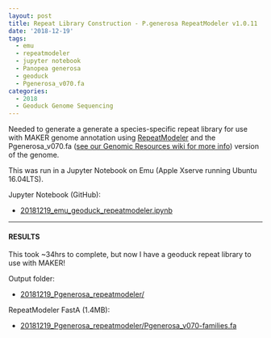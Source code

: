 ```yaml
---
layout: post
title: Repeat Library Construction - P.generosa RepeatModeler v1.0.11
date: '2018-12-19'
tags:
  - emu
  - repeatmodeler
  - jupyter notebook
  - Panopea generosa
  - geoduck
  - Pgenerosa_v070.fa
categories:
  - 2018
  - Geoduck Genome Sequencing
---
```

Needed to generate a generate a species-specific repeat library for use with MAKER genome annotation using [RepeatModeler](https://www.repeatmasker.org/RepeatModeler/) and the Pgenerosa_v070.fa ([see our Genomic Resources wiki for more info](https://github.com/RobertsLab/resources/wiki/Genomic-Resources#genome-2)) version of the genome.

This was run in a Jupyter Notebook on Emu (Apple Xserve running Ubuntu 16.04LTS).

Jupyter Notebook (GitHub):

- [20181219_emu_geoduck_repeatmodeler.ipynb](https://github.com/RobertsLab/code/blob/master/notebooks/sam/20181219_emu_geoduck_repeatmodeler.ipynb)

---

#### RESULTS

This took ~34hrs to complete, but now I have a geoduck repeat library to use with MAKER!


Output folder:

- [20181219_Pgenerosa_repeatmodeler/](http://gannet.fish.washington.edu/Atumefaciens/20181219_Pgenerosa_repeatmodeler/)

RepeatModeler FastA (1.4MB):

- [20181219_Pgenerosa_repeatmodeler/Pgenerosa_v070-families.fa](http://gannet.fish.washington.edu/Atumefaciens/20181219_Pgenerosa_repeatmodeler/Pgenerosa_v070-families.fa)
